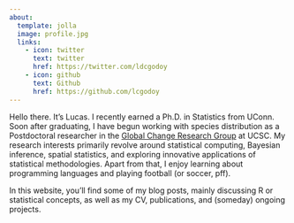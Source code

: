 ```yaml
---
about:
  template: jolla
  image: profile.jpg
  links:
    - icon: twitter
      text: twitter
      href: https://twitter.com/ldcgodoy
    - icon: github
      text: Github
      href: https://github.com/lcgodoy
---
```


Hello there. It's Lucas. I recently earned a Ph.D. in Statistics from
UConn. Soon after graduating, I have begun working with species distribution as
a Postdoctoral researcher in the [Global Change Research
Group](https://globalchange.sites.ucsc.edu/) at UCSC. My research interests
primarily revolve around statistical computing, Bayesian inference, spatial
statistics, and exploring innovative applications of statistical
methodologies. Apart from that, I enjoy learning about programming languages and
playing football (or soccer, pff).


In this website, you'll find some of my blog posts, mainly discussing R or
statistical concepts, as well as my CV, publications, and (someday) ongoing
projects.
